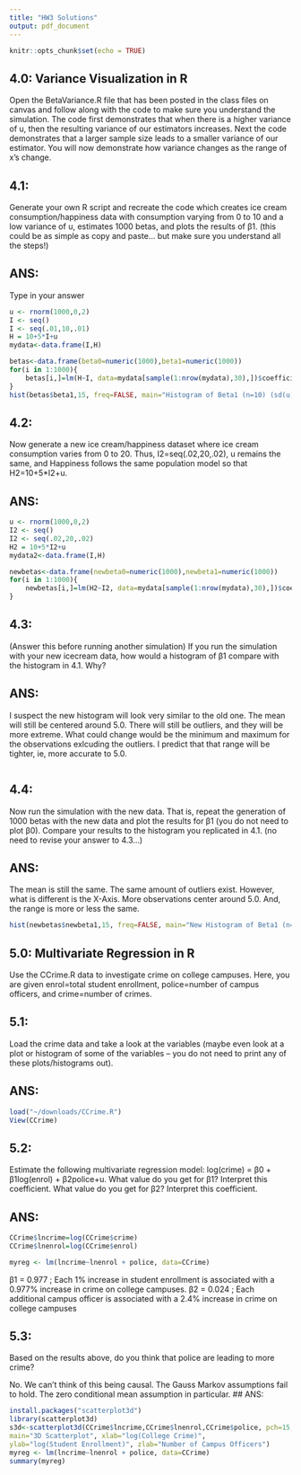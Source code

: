 ```yaml
---
title: "HW3 Solutions"
output: pdf_document
---
```


```r
knitr::opts_chunk$set(echo = TRUE)
```


## 4.0: Variance Visualization in R
Open the BetaVariance.R file that has been posted in the class files on canvas and follow along with the code to make sure you understand the simulation. The code first demonstrates that when there is a higher variance of u, then the resulting variance of our estimators increases. Next the code demonstrates that a larger sample size leads to a smaller variance of our estimator. You will now demonstrate how variance changes as the range of x’s change.

## 4.1: 
Generate your own R script and recreate the code which creates ice cream consumption/happiness data with consumption varying from 0 to 10 and a low variance of u, estimates 1000 betas, and plots the results of β1. (this could be as simple as copy and paste... but make sure you understand all the steps!)

## ANS:

Type in your answer
```r
u <- rnorm(1000,0,2)
I <- seq()
I <- seq(.01,10,.01)
H = 10+5*I+u
mydata<-data.frame(I,H)

betas<-data.frame(beta0=numeric(1000),beta1=numeric(1000))
for(i in 1:1000){
	betas[i,]=lm(H~I, data=mydata[sample(1:nrow(mydata),30),])$coefficients
}
hist(betas$beta1,15, freq=FALSE, main="Histogram of Beta1 (n=10) (sd(u)=2)", xlab="Beta1", ylab="Density", col="orange")

```

## 4.2: 
Now generate a new ice cream/happiness dataset where ice cream consumption varies from
0 to 20. Thus, I2=seq(.02,20,.02), u remains the same, and Happiness follows the same
population model so that H2=10+5*I2+u.  

## ANS:

```r
u <- rnorm(1000,0,2)
I2 <- seq()
I2 <- seq(.02,20,.02)
H2 = 10+5*I2+u
mydata2<-data.frame(I,H)

newbetas<-data.frame(newbeta0=numeric(1000),newbeta1=numeric(1000))
for(i in 1:1000){
	newbetas[i,]=lm(H2~I2, data=mydata[sample(1:nrow(mydata),30),])$coefficients
}

```

## 4.3:
(Answer this before running another simulation) If you run the simulation with your new icecream data, how would a histogram of β1 compare with the histogram in 4.1. Why?

## ANS:
I suspect the new histogram will look very similar to the old one. The mean will still be centered around 5.0. There will still be outliers, and they will be more extreme. What could change would be the minimum and maximum for the observations exlcuding the outliers. I predict that that range will be tighter, ie, more accurate to 5.0.
```r

```

## 4.4:
Now run the simulation with the new data. That is, repeat the generation of 1000 betas with the new data and plot the results for β1 (you do not need to plot β0). Compare your results to the histogram you replicated in 4.1. (no need to revise your answer to 4.3...)

## ANS:
The mean is still the same. The same amount of outliers exist. However, what is different is the X-Axis. More observations center around 5.0. And, the range is more or less the same. 
```r
hist(newbetas$newbeta1,15, freq=FALSE, main="New Histogram of Beta1 (n=20) (sd(u)=2)", xlab="Beta1", ylab="Density", col="purple")

```


## 5.0: Multivariate Regression in R
Use the CCrime.R data to investigate crime on college campuses. Here, you are given enrol=total student enrollment, police=number of campus officers, and crime=number of crimes.

## 5.1:
Load the crime data and take a look at the variables (maybe even look at a plot or histogram of some of the variables – you do not need to print any of these plots/histograms out).

## ANS:
```r
load("~/downloads/CCrime.R")
View(CCrime)
```
## 5.2: 
Estimate the following multivariate regression model: log(crime) = β0 + β1log(enrol) +
β2police+u. What value do you get for β1? Interpret this coefficient. What value do you get for β2? Interpret this coefficient.

## ANS:
```r
CCrime$lncrime=log(CCrime$crime)
CCrime$lnenrol=log(CCrime$enrol)

myreg <- lm(lncrime~lnenrol + police, data=CCrime)
```
β1 = 0.977 ; Each 1% increase in student enrollment is associated with a 0.977% increase in crime on college
campuses.
β2 = 0.024 ; Each additional campus officer is associated with a 2.4% increase in crime on college campuses

## 5.3: 
Based on the results above, do you think that police are leading to more crime?

No. We can't think of this being causal. The Gauss Markov assumptions fail to hold. The zero conditional mean assumption in particular. 
## ANS:
```r
install.packages("scatterplot3d")
library(scatterplot3d)
s3d<-scatterplot3d(CCrime$lncrime,CCrime$lnenrol,CCrime$police, pch=15,type="p",
main="3D Scatterplot", xlab="log(College Crime)",
ylab="log(Student Enrollment)", zlab="Number of Campus Officers")
myreg <- lm(lncrime~lnenrol + police, data=CCrime)
summary(myreg)
```

